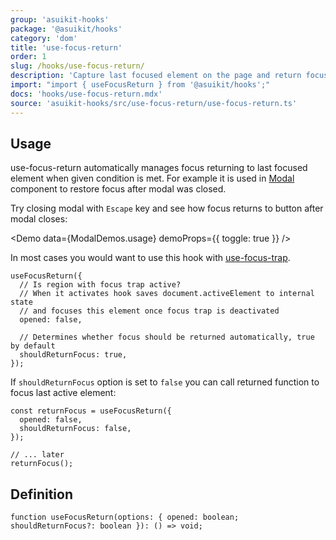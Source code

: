 ```yaml
---
group: 'asuikit-hooks'
package: '@asuikit/hooks'
category: 'dom'
title: 'use-focus-return'
order: 1
slug: /hooks/use-focus-return/
description: 'Capture last focused element on the page and return focus to it once condition is met'
import: "import { useFocusReturn } from '@asuikit/hooks';"
docs: 'hooks/use-focus-return.mdx'
source: 'asuikit-hooks/src/use-focus-return/use-focus-return.ts'
---
```



## Usage

use-focus-return automatically manages focus returning to last focused element when given condition is met.
For example it is used in [Modal](/core/modal/) component to restore focus after modal was closed.

Try closing modal with `Escape` key and see how focus returns to button after modal closes:

<Demo data={ModalDemos.usage} demoProps={{ toggle: true }} />

In most cases you would want to use this hook with [use-focus-trap](/hooks/use-focus-trap/).

```tsx
useFocusReturn({
  // Is region with focus trap active?
  // When it activates hook saves document.activeElement to internal state
  // and focuses this element once focus trap is deactivated
  opened: false,

  // Determines whether focus should be returned automatically, true by default
  shouldReturnFocus: true,
});
```

If `shouldReturnFocus` option is set to `false` you can call returned function to focus last active element:

```tsx
const returnFocus = useFocusReturn({
  opened: false,
  shouldReturnFocus: false,
});

// ... later
returnFocus();
```

## Definition

```tsx
function useFocusReturn(options: { opened: boolean; shouldReturnFocus?: boolean }): () => void;
```
